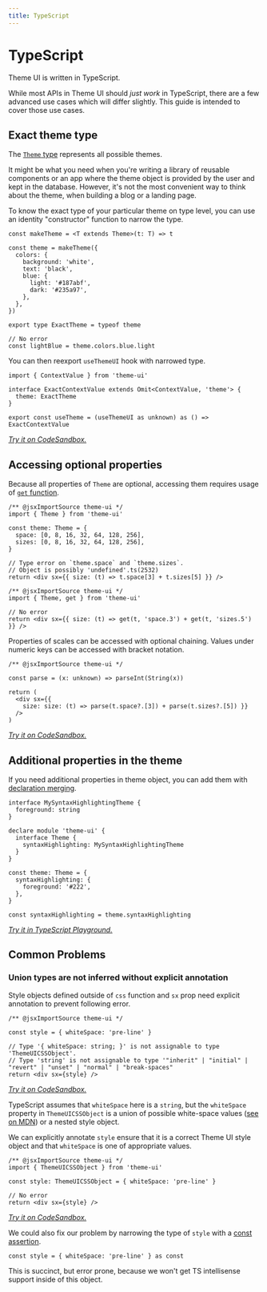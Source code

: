 ```yaml
---
title: TypeScript
---
```


# TypeScript

Theme UI is written in TypeScript.

While most APIs in Theme UI should _just work_ in TypeScript,
there are a few advanced use cases which will differ slightly.
This guide is intended to cover those use cases.

## Exact theme type

The [`Theme` type](/theme-spec) represents all possible themes.

It might be what you need when you're writing a library of reusable components
or an app where the theme object is provided by the user and kept in the database.
However, it's not the most convenient way to think about the theme,
when building a blog or a landing page.

To know the exact type of your particular theme on type level,
you can use an identity "constructor" function to narrow the type.

```tsx
const makeTheme = <T extends Theme>(t: T) => t

const theme = makeTheme({
  colors: {
    background: 'white',
    text: 'black',
    blue: {
      light: '#187abf',
      dark: '#235a97',
    },
  },
})

export type ExactTheme = typeof theme

// No error
const lightBlue = theme.colors.blue.light
```

You can then reexport `useThemeUI` hook with narrowed type.

```tsx
import { ContextValue } from 'theme-ui'

interface ExactContextValue extends Omit<ContextValue, 'theme'> {
  theme: ExactTheme
}

export const useTheme = (useThemeUI as unknown) as () => ExactContextValue
```

_[Try it on CodeSandbox.](https://codesandbox.io/s/theme-ui-typescript-tips-yh8u1?file=/src/exact-theme-type.ts)_

## Accessing optional properties

Because all properties of `Theme` are optional,
accessing them requires usage of [`get` function](/api#get).

```tsx
/** @jsxImportSource theme-ui */
import { Theme } from 'theme-ui'

const theme: Theme = {
  space: [0, 8, 16, 32, 64, 128, 256],
  sizes: [0, 8, 16, 32, 64, 128, 256],
}

// Type error on `theme.space` and `theme.sizes`.
// Object is possibly 'undefined'.ts(2532)
return <div sx={{ size: (t) => t.space[3] + t.sizes[5] }} />
```

```tsx
/** @jsxImportSource theme-ui */
import { Theme, get } from 'theme-ui'

// No error
return <div sx={{ size: (t) => get(t, 'space.3') + get(t, 'sizes.5') }} />
```

Properties of scales can be accessed with optional chaining.
Values under numeric keys can be accessed with bracket notation.

```tsx
/** @jsxImportSource theme-ui */

const parse = (x: unknown) => parseInt(String(x))

return (
  <div sx={{
    size: size: (t) => parse(t.space?.[3]) + parse(t.sizes?.[5]) }}
  />
)
```

_[Try it on CodeSandbox.](https://codesandbox.io/s/theme-ui-typescript-tips-yh8u1?file=/src/App.tsx)_

## Additional properties in the theme

If you need additional properties in theme object,
you can add them with [declaration merging](https://www.typescriptlang.org/docs/handbook/declaration-merging.html#merging-interfaces).

```tsx
interface MySyntaxHighlightingTheme {
  foreground: string
}

declare module 'theme-ui' {
  interface Theme {
    syntaxHighlighting: MySyntaxHighlightingTheme
  }
}

const theme: Theme = {
  syntaxHighlighting: {
    foreground: '#222',
  },
}

const syntaxHighlighting = theme.syntaxHighlighting
```

_[Try it in TypeScript Playground.](https://www.typescriptlang.org/v2/en/play?#code/JYWwDg9gTgLgBAbzgFQBYFMTrgXzgMyghDgHIYMsBaAV2FIG4AoJ4AOxnSnwEMBjbAFkAngGVhHHgA8AEsADmqADYLUMdvLSZsCJnALR08ojTYATAFxwAzjCgbmOFmfR8lPKNhAQzNJdnJKdFp6RD04dk5ufmwtLDD9fWsJGGk5RRVFdTZ5KxFxSVlVTLUNOPRwpycmPgg2WzgKbStyuABeBJsUtOLVbNzO-XxDYwhTSzIAYgAmWdIAGkqmHGYauobkwvTlPo12xqCAOk3UoozdnLX6+C4iKH2mrGPhGDYe86yNJiA)_

## Common Problems

### Union types are not inferred without explicit annotation

Style objects defined outside of `css` function and `sx` prop need explicit
annotation to prevent following error.

```tsx
/** @jsxImportSource theme-ui */

const style = { whiteSpace: 'pre-line' }

// Type '{ whiteSpace: string; }' is not assignable to type 'ThemeUICSSObject'.
// Type 'string' is not assignable to type '"inherit" | "initial" | "revert" | "unset" | "normal" | "break-spaces"
return <div sx={style} />
```

_[Try it on CodeSandbox.](https://codesandbox.io/s/theme-ui-inferrence-too-wide-vkrf5?file=/src/index.tsx&view=editor&previewwindow=tests)_

TypeScript assumes that `whiteSpace` here is a `string`, but the `whiteSpace`
property in `ThemeUICSSObject` is a union of possible white-space values
([see on MDN](https://developer.mozilla.org/en-US/docs/Web/CSS/white-space#Values))
or a nested style object.

We can explicitly annotate `style` ensure that it is a correct Theme UI style
object and that `whiteSpace` is one of appropriate values.

```tsx
/** @jsxImportSource theme-ui */
import { ThemeUICSSObject } from 'theme-ui'

const style: ThemeUICSSObject = { whiteSpace: 'pre-line' }

// No error
return <div sx={style} />
```

_[Try it on CodeSandbox.](https://codesandbox.io/s/theme-ui-inferrence-too-wide-vkrf5?file=/src/index.tsx&view=editor&previewwindow=tests)_

We could also fix our problem by narrowing the type of `style` with a
[const assertion](https://www.typescriptlang.org/docs/handbook/release-notes/typescript-3-4.html#const-assertions).

```tsx
const style = { whiteSpace: 'pre-line' } as const
```

This is succinct, but error prone, because we won't get TS intellisense support inside of this object.
